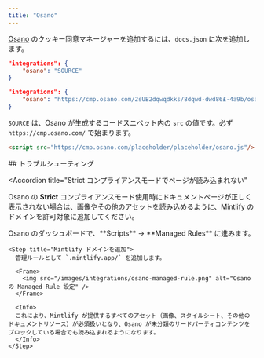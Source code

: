 ```yaml
---
title: "Osano"
---
```


[Osano](https://www.osano.com/) のクッキー同意マネージャーを追加するには、`docs.json` に次を追加します。

<CodeGroup>

```json Integration options in docs.json
"integrations": {
    "osano": "SOURCE"
}
```

```json Example
"integrations": {
    "osano": "https://cmp.osano.com/2sUB2dqwqdkks/8dqwd-dwd86£-4a9b/osano.js"
}
```

</CodeGroup>

`SOURCE` は、Osano が生成するコードスニペット内の `src` の値です。必ず `https://cmp.osano.com/` で始まります。

```html Code snippet from Osano
<script src="https://cmp.osano.com/placeholder/placeholder/osano.js"/>
```

<div id="troubleshooting">
  ## トラブルシューティング
</div>

<Accordion
  title="Strict コンプライアンスモードでページが読み込まれない"
>
  Osano の **Strict** コンプライアンスモード使用時にドキュメントページが正しく表示されない場合は、画像やその他のアセットを読み込めるように、Mintlify のドメインを許可対象に追加してください。

  <Steps>
    <Step title="Managed Rules に移動">
      Osano のダッシュボードで、**Scripts** → **Managed Rules** に進みます。
    </Step>

    <Step title="Mintlify ドメインを追加">
      管理ルールとして `.mintlify.app/` を追加します。

      <Frame>
        <img src="/images/integrations/osano-managed-rule.png" alt="Osano の Managed Rule 設定" />
      </Frame>

      <Info>
      これにより、Mintlify が提供するすべてのアセット（画像、スタイルシート、その他のドキュメントリソース）が必須扱いとなり、Osano が未分類のサードパーティコンテンツをブロックしている場合でも読み込まれるようになります。
      </Info>
    </Step>
  </Steps>
</Accordion>